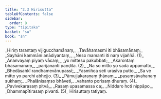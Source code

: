 ```yaml
---
title: "2.3 Hirisutta"
tableOfContents: false
sidebar:
  order: 8
type: "tipitaka"
basket: "su"
book: "sn"
---
```



<DynamicBreadcrumb />

<Division number="256" book="sn">

<Paragraph number="294" type="verses" book="sn">
_Hiriṃ tarantaṃ vijigucchamānaṃ,_  
_Tavāhamasmi iti bhāsamānaṃ;_  
_Sayhāni kammāni anādiyantaṃ,_  
_Neso mamanti iti naṃ vijaññā. (1)_  

</Paragraph>

</Division>
<Division number="257" book="sn">

<Paragraph number="295" type="verses" book="sn">
_Ananvayaṃ piyaṃ vācaṃ,_  
_yo mittesu pakubbati;_  
_Akarontaṃ bhāsamānaṃ,_  
_parijānanti paṇḍitā. (2)_  

</Paragraph>

</Division>
<Division number="258" book="sn">

<Paragraph number="296" type="verses" book="sn">
_Na so mitto yo sadā appamatto,_  
_Bhedāsaṅkī randhamevānupassī;_  
_Yasmiñca seti urasīva putto,_  
_Sa ve mitto yo parehi abhejjo. (3)_  

</Paragraph>

</Division>
<Division number="259" book="sn">

<Paragraph number="297" type="verses" book="sn">
_Pāmujjakaraṇaṃ ṭhānaṃ,_  
_pasaṃsāvahanaṃ sukhaṃ;_  
_Phalānisaṃso bhāveti,_  
_vahanto porisaṃ dhuraṃ. (4)_  

</Paragraph>

</Division>
<Division number="260" book="sn">

<Paragraph number="298" type="verses" book="sn">
_Pavivekarasaṃ pitvā,_  
_Rasaṃ upasamassa ca;_  
_Niddaro hoti nippāpo,_  
_Dhammapītirasaṃ pivanti. (5)_  


</Paragraph>
</Division>

<Paragraph number="299" type="center" book="sn">
Hirisuttaṃ tatiyaṃ.
</Paragraph>